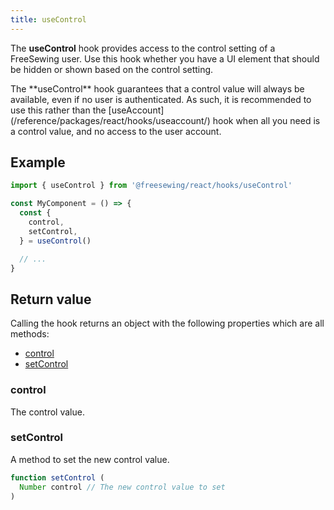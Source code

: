```yaml
---
title: useControl
---
```



<DocusaurusDoc>

The **useControl** hook provides access to the control setting of a FreeSewing user.
Use this hook whether you have a UI element that should be hidden or shown
based on the control setting.

<Popout type="tip" title="useControl vs useAccount">
  The **useControl** hook guarantees that a control value will always be available, even if no user
  is authenticated. As such, it is recommended to use this rather than the
  [useAccount](/reference/packages/react/hooks/useaccount/) hook when all you need is a control
  value, and no access to the user account.
</Popout>

## Example

```js
import { useControl } from '@freesewing/react/hooks/useControl'

const MyComponent = () => {
  const {
    control,
    setControl,
  } = useControl()

  // ...
}
```

## Return value

Calling the hook returns an object with the following properties which are all methods:

- [control](#control)
- [setControl](#setControl)

### control

The control value.

### setControl

A method to set the new control value.

```js
function setControl (
  Number control // The new control value to set
)
```

</DocusaurusDoc>
